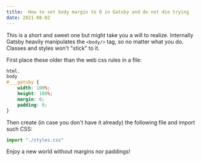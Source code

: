 ```yaml
---
title:  How to set body margin to 0 in Gatsby and do not die trying 
date: 2021-08-02
---
```


This is a short and sweet one but might take you a will to realize. Internally Gatsby heavily manipulates the `<body/>` tag, so no matter what you do. Classes and styles won't "stick" to it.

First place these older than the web css rules in a file:

```css title=src/styles.css
html, 
body
#___gatsby {
    width: 100%;
    height: 100%;
    margin: 0;
    padding: 0;
}
``` 

Then create (in case you don't have it already) the following file and import such CSS:

```jsx title=gatsby-browser.js
import "./styles.css"
```

Enjoy a new world without margins nor paddings!
